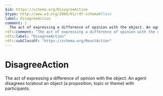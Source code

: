 ```yaml
---
$id: https://schema.org/DisagreeAction
$type: http://www.w3.org/2000/01/rdf-schema#Class
label: DisagreeAction
comment: |
  The act of expressing a difference of opinion with the object. An agent disagrees to/about an object (a proposition, topic or theme) with participants.
rdfs:comment: "The act of expressing a difference of opinion with the object. An agent disagrees to/about an object (a proposition, topic or theme) with participants."
rdfs:label: "DisagreeAction"
rdfs:subClassOf: "https://schema.org/ReactAction"
---
```


# DisagreeAction

The act of expressing a difference of opinion with the object. An agent disagrees to/about an object (a proposition, topic or theme) with participants.

